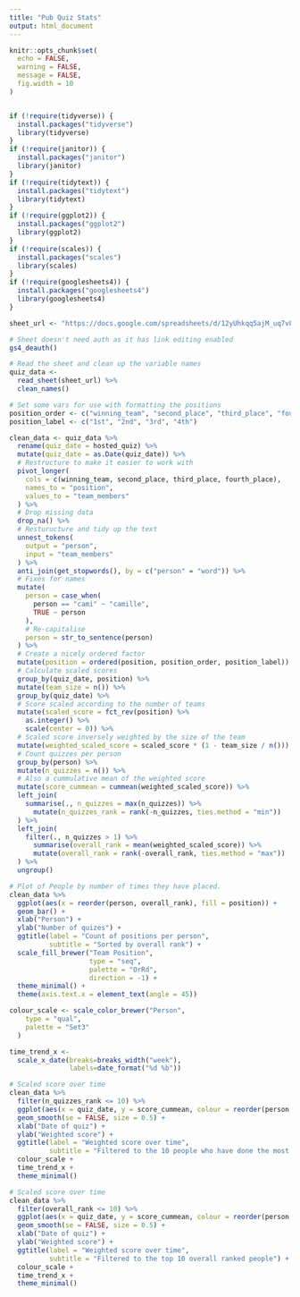 ```yaml
---
title: "Pub Quiz Stats"
output: html_document
---
```


```r
knitr::opts_chunk$set(
  echo = FALSE,
  warning = FALSE,
  message = FALSE,
  fig.width = 10
)


if (!require(tidyverse)) {
  install.packages("tidyverse")
  library(tidyverse)
}
if (!require(janitor)) {
  install.packages("janitor")
  library(janitor)
}
if (!require(tidytext)) {
  install.packages("tidytext")
  library(tidytext)
}
if (!require(ggplot2)) {
  install.packages("ggplot2")
  library(ggplot2)
}
if (!require(scales)) {
  install.packages("scales")
  library(scales)
}
if (!require(googlesheets4)) {
  install.packages("googlesheets4")
  library(googlesheets4)
}
```

```r
sheet_url <- "https://docs.google.com/spreadsheets/d/12yUhkqq5ajM_uq7vLytH9cBceCCDFC0MEJluVX_aBdA/edit?usp=sharing"

# Sheet doesn't need auth as it has link editing enabled
gs4_deauth()

# Read the sheet and clean up the variable names
quiz_data <-
  read_sheet(sheet_url) %>%
  clean_names()
```

```r
# Set some vars for use with formatting the positions
position_order <- c("winning_team", "second_place", "third_place", "fourth_place")
position_label <- c("1st", "2nd", "3rd", "4th")

clean_data <- quiz_data %>%
  rename(quiz_date = hosted_quiz) %>%
  mutate(quiz_date = as.Date(quiz_date)) %>% 
  # Restructure to make it easier to work with
  pivot_longer(
    cols = c(winning_team, second_place, third_place, fourth_place),
    names_to = "position",
    values_to = "team_members"
  ) %>%
  # Drop missing data
  drop_na() %>%
  # Resturucture and tidy up the text
  unnest_tokens(
    output = "person",
    input = "team_members"
  ) %>%
  anti_join(get_stopwords(), by = c("person" = "word")) %>%
  # Fixes for names
  mutate(
    person = case_when(
      person == "cami" ~ "camille",
      TRUE ~ person
    ),
    # Re-capitalise
    person = str_to_sentence(person)
  ) %>%
  # Create a nicely ordered factor
  mutate(position = ordered(position, position_order, position_label)) %>%
  # Calculate scaled scores
  group_by(quiz_date, position) %>%
  mutate(team_size = n()) %>%
  group_by(quiz_date) %>%
  # Score scaled according to the number of teams
  mutate(scaled_score = fct_rev(position) %>%
    as.integer() %>%
    scale(center = 0)) %>%
  # Scaled score inversely weighted by the size of the team
  mutate(weighted_scaled_score = scaled_score * (1 - team_size / n())) %>%
  # Count quizzes per person
  group_by(person) %>%
  mutate(n_quizzes = n()) %>%
  # Also a cummulative mean of the weighted score
  mutate(score_cummean = cummean(weighted_scaled_score)) %>%
  left_join(
    summarise(., n_quizzes = max(n_quizzes)) %>%
      mutate(n_quizzes_rank = rank(-n_quizzes, ties.method = "min"))
  ) %>%
  left_join(
    filter(., n_quizzes > 1) %>%
      summarise(overall_rank = mean(weighted_scaled_score)) %>%
      mutate(overall_rank = rank(-overall_rank, ties.method = "max"))
  ) %>%
  ungroup()
```


```r
# Plot of People by number of times they have placed.
clean_data %>%
  ggplot(aes(x = reorder(person, overall_rank), fill = position)) +
  geom_bar() +
  xlab("Person") +
  ylab("Number of quizes") +
  ggtitle(label = "Count of positions per person",
          subtitle = "Sorted by overall rank") +
  scale_fill_brewer("Team Position", 
                    type = "seq",
                    palette = "OrRd",
                    direction = -1) +
  theme_minimal() +
  theme(axis.text.x = element_text(angle = 45))
```

```r

colour_scale <- scale_color_brewer("Person",
    type = "qual",
    palette = "Set3"
  )

time_trend_x <- 
  scale_x_date(breaks=breaks_width("week"),
               labels=date_format("%d %b"))
```

```r
# Scaled score over time
clean_data %>%
  filter(n_quizzes_rank <= 10) %>%
  ggplot(aes(x = quiz_date, y = score_cummean, colour = reorder(person, overall_rank))) +
  geom_smooth(se = FALSE, size = 0.5) +
  xlab("Date of quiz") +
  ylab("Weighted score") +
  ggtitle(label = "Weighted score over time",
          subtitle = "Filtered to the 10 people who have done the most quizzes") +
  colour_scale +
  time_trend_x +
  theme_minimal()
```


```r
# Scaled score over time
clean_data %>%
  filter(overall_rank <= 10) %>%
  ggplot(aes(x = quiz_date, y = score_cummean, colour = reorder(person, overall_rank))) +
  geom_smooth(se = FALSE, size = 0.5) +
  xlab("Date of quiz") +
  ylab("Weighted score") +
  ggtitle(label = "Weighted score over time",
          subtitle = "Filtered to the top 10 overall ranked people") +
  colour_scale +
  time_trend_x +
  theme_minimal()
```
